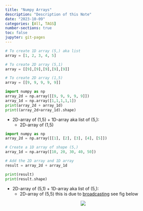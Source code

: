 ```yaml
---
title: "Numpy Arrays"
description: "Description of this Note"
date: "2023-10-09"
categories: [All, TAGS]
number-sections: true
toc: false
jupyter: git-pages
---
```


```python
# To create 1D array (5,) aka list
array = [1, 2, 3, 4, 5]

# To create 2D array (5,1)
array = [[9],[9],[9],[9],[9]]

# To create 2D array (1,5)
array = [[9, 9, 9, 9, 9]]
```
```python
import numpy as np
array_2d = np.array([[9, 9, 9, 9, 9]])
array_1d = np.array([1,1,1,1,1])
print(array_2d + array_1d)
print((array_2d+array_1d).shape)
```

- 2D-array of (1,5) $+$ 1D-array aka list of (5,):
    - 2D-array of (1,5)

```python
import numpy as np
array_2d = np.array([[1], [2], [3], [4], [5]])

# Create a 1D array of shape (5,)
array_1d = np.array([10, 20, 30, 40, 50])

# Add the 2D array and 1D array
result = array_2d + array_1d

print(result)
print(result.shape)

```

- 2D-array of (5,1) $+$ 1D-array aka list of (5,):
    - 2D-array of (5,5) this is due to [broadcasting](https://jakevdp.github.io/PythonDataScienceHandbook/02.05-computation-on-arrays-broadcasting.html) see fig below

<center>![](2023-10-09-21-55-37.png){.w400}</center><pre></pre>



